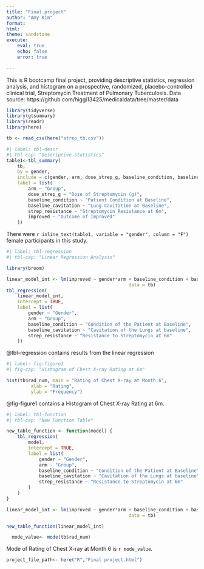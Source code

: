 ```yaml
---
title: "Final project"
author: "Amy Kim"
format: 
html:
theme: sandstone
execute:
	eval: true
	echo: false
	error: true
	
---
```


This is R bootcamp final project, providing descriptive statistics, regression analysis, and histogram on a prospective, randomized, placebo-controlled clinical trial, Streptomycin Treatment of Pulmonary Tuberculosis. Data source: https://github.com/higgi13425/medicaldata/tree/master/data

```r
library(tidyverse)
library(gtsummary)
library(readr)
library(here)

tb <- read_csv(here("strep_tb.csv"))

```


```r
#| label: tbl-descr
#| tbl-cap: "Descriptive statistics"
table1<-tbl_summary(
	tb,
	by = gender,
	include = c(gender, arm, dose_strep_g, baseline_condition, baseline_cavitation, strep_resistance, improved),
	label = list(
		arm ~ "Group",
		dose_strep_g ~ "Dose of Streptomycin (g)",
		baseline_condition ~ "Patient Condition at Baseline",
		baseline_cavitation ~ "Lung Cavitation at Baseline",
		strep_resistance ~ "Streptomycin Resistance at 6m",
		improved ~ "Outcome of Improved"
	))

```
There were `r inline_text(table1, variable = "gender", column = "F")` female participants in this study.

```r
#| label: tbl-regression
#| tbl-cap: "Linear Regression Analysis"

library(broom)

linear_model_int <- lm(improved ~ gender*arm + baseline_condition + baseline_cavitation + strep_resistance,
											 data = tb)
tbl_regression(
	linear_model_int,
	intercept = TRUE,
	label = list(
		gender ~ "Gender",
		arm ~ "Group",
		baseline_condition ~ "Condition of the Patient at Baseline",
		baseline_cavitation ~ "Cavitation of the Lungs at baseline",
		strep_resistance ~ "Resistance to Streptomycin at 6m"
	))
```
@tbl-regression contains results from the linear regression


```r
#| label: fig-figure1
#| fig-cap: "Histogram of Chest X-ray Rating at 6m"

hist(tb$rad_num, main = "Rating of Chest X-ray at Month 6",
		 xlab = "Rating",
		 ylab = "Frequency")
```
@fig-figure1 contains a Histogram of Chest X-ray Rating at 6m.


```r
#| label: tbl-function
#| tbl-cap: "New Function Table"

new_table_function <- function(model) {
	tbl_regression(
		model,
		intercept = TRUE,
		label = list(
			gender ~ "Gender",
			arm ~ "Group",
			baseline_condition ~ "Condition of the Patient at Baseline",
			baseline_cavitation ~ "Cavitation of the Lungs at baseline",
			strep_resistance ~ "Resistance to Streptomycin at 6m"
		)
	)
}

linear_model_int <- lm(improved ~ gender*arm + baseline_condition + baseline_cavitation + strep_resistance,
											 data = tb)

new_table_function(linear_model_int)
```


```r
  mode_value<- mode(tb$rad_num)
```
Mode of Rating of Chest X-ray at Month 6 is `r mode_value`.


```r
project_file_path<- here("R","Final project.html")
```

